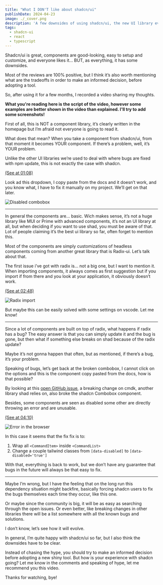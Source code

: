 ```yaml
---
title: "What I DON'T like about shadcn/ui"
publishDate: 2024-04-23
image: ./_cover.png
description: 'A few downsides of using shadcn/ui, the new UI library everyone is talking about'
tags:
  - shadcn-ui
  - react
  - typescript
---
```



Shadcn/ui is great, components are good-looking, easy to setup and customize, and everyone likes it… BUT, as everything, it has some downsides.

Most of the reviews are 100% positive, but I think it’s also worth mentioning what are the tradeoffs in order to make an informed decision, before adopting a tool.

So, after using it for a few months, I recorded a video sharing my thoughts.

**What you're reading here is the script of the video, however some examples are better shown in the video than explained. I'll try to add some screenshots!**

<YouTube id="RPQBTG8-qB8" />

First of all, this is NOT a component library, it’s clearly written in the homepage but I’m afraid not everyone is going to read it.

What does that mean? When you take a component from shadcn/ui, from that moment it becomes YOUR component. If there’s a problem, well, it’s YOUR problem.

Unlike the other UI libraries we’re used to deal with where bugs are fixed with npm update, this is not exactly the case with shadcn.

[(See at 01:08)](https://youtu.be/RPQBTG8-qB8?t=68)

Look ad this dropdown, I copy paste from the docs and it doesn’t work, and you know what, I have to fix it manually on my project. We’ll get on that later.


<Image src={combo} alt="Disabled combobox" />

---

In general the components are… basic. Wich makes sense, it’s not a huge library like MUI or Prime with advanced components, it’s not an UI library at all, but when deciding if you want to use shad, you must be aware of that. Lot of people claiming it’s the best ui library so far, often forget to mention this.

Most of the components are simply customizations of headless components coming from another great library that is Radix-ui. Let’s talk about that.

The first issue i’ve got with radix is… not a big one, but I want to mention it. When importing components, it always comes as first suggestion but if you import if from there and you look at your application, it obviously doesn’t work.

[(See at 02:48)](https://youtu.be/RPQBTG8-qB8?t=168)


<Image src={radix} alt="Radix import" />

But maybe this can be easily solved with some settings on vscode. Let me know!

---

Since a lot of components are built on top of radix, what happens if radix has a bug? The easy answer is that you can simply update it and the bug is gone, but then what if something else breaks on shad because of the radix update?

Maybe it’s not gonna happen that often, but as mentioned, if there’s a bug, it’s your problem.

Speaking of bugs, let’s get back at the broken combobox, I cannot click on the options and this is the component copy pasted from the docs, how is that possible?

By looking at this [open GitHub issue](https://github.com/shadcn-ui/ui/issues/2944), a breaking change on cmdk, another library shad relies on, also broke the shadcn Combobox component.

Besides, some components are seen as disabled some other are directly throwing an error and are unusable.

[(See at 04:10)](https://youtu.be/RPQBTG8-qB8?t=250)


<Image src={error} alt="Error in the browser" />

In this case it seems that the fix fix is to:

1. Wrap all `<CommandItem>` inside `<CommandList>`
2. Change a couple tailwind classes from `[data-disabled]` to `[data-disabled='true']`

With that, everything is back to work, but we don’t have any guarantee that bugs in the future will always be that easy to fix.

---

Maybe I’m wrong, but I have the feeling that on the long run this dependency situation might backfire, basically forcing shadcn users to fix the bugs themselves each time they occur, like this one.

Or maybe since the community is big, it will be as easy as searching through the open issues. Or even better, like breaking changes in other libraries there will be a list somewhere with all the known bugs and solutions.

I don’t know, let’s see how it will evolve.

In general, I’m quite happy with shadcn/ui so far, but I also think the downsides have to be clear.

Instead of chasing the hype, you should try to make an informed decision before adopting a new shiny tool. But how is your experience with shadcn going? Let me know in the comments and speaking of hype, let me recommend you this video.

Thanks for watching, bye!

<YouTube id="KwlJnW9Femo" />
